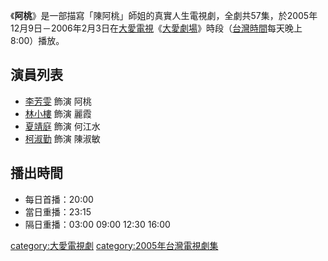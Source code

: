 {{電視節目信息框
| 名稱       = 阿桃
| 圖片       = 
| 類型       = 大愛真實人生劇場
| 導演       = 
| 編劇       = 
| 演出       = 參見演員列表
| 製作人     = 
| 監製人     = 
| 片頭曲     = 
| 片尾曲     = 
| 國家       = {{ROC-TW}}
| 語言       = [[國語|國語]]
| 集數       = 57集
| 每集長     = 48分鐘 (無廣告)
| 製作單位   = 
| 電視台     = [[大愛電視台|大愛電視台]]
| 播出國家   = {{TWN}}
| 開始       = 2005年12月9日
| 結束       = 2006年2月3日
}}
《'''阿桃'''》是一部描寫「陳阿桃」師姐的真實人生電視劇，全劇共57集，於2005年12月9日－2006年2月3日在[[大愛電視|大愛電視]]《[[大愛劇場|大愛劇場]]》時段（[[台灣時間|台灣時間]]每天晚上8:00）播放。

== 演員列表 ==
*[[李芳雯|李芳雯]] 飾演 阿桃
*[[林小樓|林小樓]] 飾演 麗霞
*[[夏靖庭|夏靖庭]] 飾演 何江水
*[[柯淑勤|柯淑勤]] 飾演 陳淑敏

==播出時間==
*每日首播：20:00
*當日重播：23:15
*隔日重播：03:00 09:00 12:30 16:00

{{電視節目的變遷
|電視台=[[大愛電視台|大愛電視台]]
|播放檔次=八點檔（每天晚上8:00）節目
|節目名稱='''阿桃''' <br />2005年12月9日－2006年2月3日
|上一節目=[[明月照紅塵|明月照紅塵]] <br />2005年10月4日－2005年12月8日
|下一節目=[[擺渡(下)_(大愛劇場)|擺渡(下)]] <br />2006年2月4日－2006年3月6日
}}
{{電視節目的變遷
|電視台=[[大愛電視台|大愛電視台]]二台
|播放檔次=大愛金鐘劇展（週一至周六凌晨00:00）節目
|節目名稱='''阿桃''' <br />2007年12月31日－2008年2月25日
|上一節目=[[大愛劇場-流金歲月|大愛劇場-流金歲月]] <br />2007年11月18日－2007年12月30日
|下一節目=[[窗外有蘭天_(大愛劇場)|窗外有蘭天]] <br />2008年2月26日－2008年4月28日
}}

{{大愛劇場}}
[[category:大愛電視劇|category:大愛電視劇]]
[[category:2005年台灣電視劇集|category:2005年台灣電視劇集]]